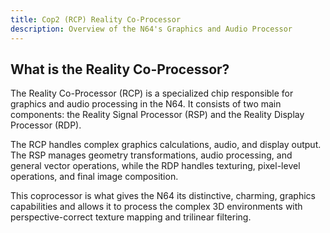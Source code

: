 ```yaml
---
title: Cop2 (RCP) Reality Co-Processor
description: Overview of the N64's Graphics and Audio Processor
---
```


## What is the Reality Co-Processor?
The Reality Co-Processor (RCP) is a specialized chip responsible for graphics and audio processing in the N64. It consists of two main components: the Reality Signal Processor (RSP) and the Reality Display Processor (RDP).

The RCP handles complex graphics calculations, audio, and display output. The RSP manages geometry transformations, audio processing, and general vector operations, while the RDP handles texturing, pixel-level operations, and final image composition.

This coprocessor is what gives the N64 its distinctive, charming, graphics capabilities and allows it to process the complex 3D environments with perspective-correct texture mapping and trilinear filtering.